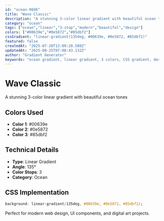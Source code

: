 ```yaml
---
id: "ocean-0696"
title: "Wave Classic"
description: "A stunning 3-color linear gradient with beautiful ocean tones"
category: "ocean"
tags: ["ocean","linear","3-stop","modern","beautiful","design"]
colors: ["#00639e","#0e5872","#85dbf2"]
cssGradient: "linear-gradient(135deg, #00639e, #0e5872, #85dbf2)"
featured: false
createdAt: "2025-07-20T13:09:28.508Z"
updatedAt: "2025-08-25T07:08:43.132Z"
author: "Gradient Generator"
keywords: "ocean gradient, linear gradient, 3 colors, CSS gradient, design, #00639e, #0e5872, #85dbf2"
---
```


# Wave Classic

A stunning 3-color linear gradient with beautiful ocean tones

## Colors Used
- **Color 1**: #00639e
- **Color 2**: #0e5872
- **Color 3**: #85dbf2

## Technical Details
- **Type**: Linear Gradient
- **Angle**: 135°
- **Color Stops**: 3
- **Category**: Ocean

## CSS Implementation
```css
background: linear-gradient(135deg, #00639e, #0e5872, #85dbf2);
```

Perfect for modern web design, UI components, and digital art projects.

